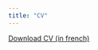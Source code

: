 ```yaml
---
title: "CV"
---
```


<a href="cv_mag2017french.pdf#" class="download" title="Download CV as PDF">Download CV (in french)</a>			

